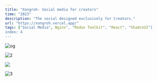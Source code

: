 ```yaml
---
title: "Xongroh- Social media for creators"
time: "2023"
description: "The social designed exclusively for Creators."
url: "https://xongroh.vercel.app/"
tags: ["Social Media", Nginx", "Redux Toolkit", "React", "ShadcnUI"]
index: 4
---
```


<Image
  src="/projects/xongroh/image.png"
  alt="og"
  width={2267}
  height={1280}
  caption="The onboarding screen with dynamic background."
/>

<Image
  src="/projects/xongroh/feed.png"
  alt="2"
  width={3062}
  height={2042}
  caption="Feed"
/>

<Image
  width={600}
  height={400}
  src="/projects/xongroh/mobile.jpg"
  caption="Mobile resolution"
/>

<Image
  src="/projects/xongroh/dash.png"
  alt="3"
  width={4000}
  height={4000}
  caption="The app transforms responsively to fit the screen. Sidebars for navigation and meta data are then shown."
/>
